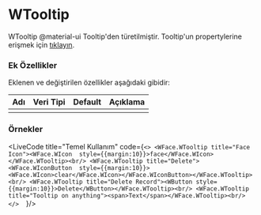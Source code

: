 
# WTooltip

WTooltip @material-ui Tooltip'den türetilmiştir.
Tooltip'un propertylerine erişmek için [tıklayın](https://material-ui.com/api/tooltip/).

### Ek Özellikler

Eklenen ve değiştirilen özellikler aşağıdaki gibidir:

| Adı                 | Veri Tipi                                                     | Default | Açıklama                                        |
|:--------------------|:--------------------------------------------------------------|:--------|:------------------------------------------------|
|                     |                                                               |         |                                                 |


### Örnekler

<LiveCode title="Temel Kullanım"
code={`
<>
  <WFace.WTooltip title="Face Icon"><WFace.WIcon  style={{margin:10}}>face</WFace.WIcon></WFace.WTooltip><br/>
  <WFace.WTooltip title="Delete"><WFace.WIconButton  style={{margin:10}}><WFace.WIcon>clear</WFace.WIcon></WFace.WIconButton></WFace.WTooltip><br/>
  <WFace.WTooltip title="Delete Record"><WButton style={{margin:10}}>Delete</WButton></WFace.WTooltip><br/>
  <WFace.WTooltip title="Tooltip on anything"><span>Text</span></WFace.WTooltip><br/>
</>  
`}/>
